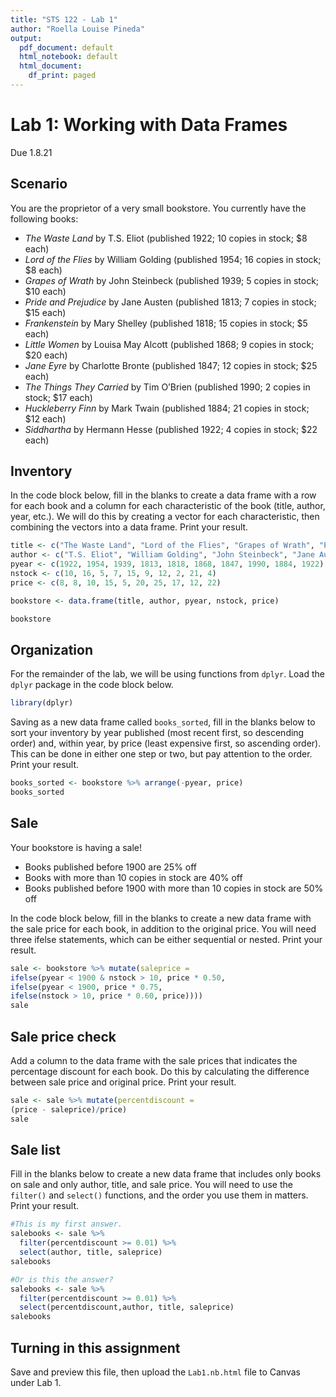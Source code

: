 ```yaml
---
title: "STS 122 - Lab 1"
author: "Roella Louise Pineda"
output:
  pdf_document: default
  html_notebook: default
  html_document:
    df_print: paged
---
```

# Lab 1: Working with Data Frames
Due 1.8.21

## Scenario
You are the proprietor of a very small bookstore. You currently have the following books:

  - *The Waste Land* by T.S. Eliot (published 1922; 10 copies in stock; $8 each)  
  - *Lord of the Flies* by William Golding (published 1954; 16 copies in stock; $8 each)  
  - *Grapes of Wrath* by John Steinbeck (published 1939; 5 copies in stock; $10 each)  
  - *Pride and Prejudice* by Jane Austen (published 1813; 7 copies in stock; $15 each)  
  - *Frankenstein* by Mary Shelley (published 1818; 15 copies in stock; $5 each)  
  - *Little Women* by Louisa May Alcott (published 1868; 9 copies in stock; $20 each)  
  - *Jane Eyre* by Charlotte Bronte (published 1847; 12 copies in stock; $25 each)  
  - *The Things They Carried* by Tim O'Brien (published 1990; 2 copies in stock; $17 each)  
  - *Huckleberry Finn* by Mark Twain (published 1884; 21 copies in stock; $12 each)  
  - *Siddhartha* by Hermann Hesse (published 1922; 4 copies in stock; $22 each)

## Inventory
In the code block below, fill in the blanks to create a data frame with a row for each book and a column for each characteristic of the book (title, author, year, etc.). We will do this by creating a vector for each characteristic, then combining the vectors into a data frame. Print your result.
```r
title <- c("The Waste Land", "Lord of the Flies", "Grapes of Wrath", "Pride and Prejudice", "Frankenstein", "Little Women", "Jane Eyre", "The Things They Carried", "Huckleberry Finn", "Siddhartha" )
author <- c("T.S. Eliot", "William Golding", "John Steinbeck", "Jane Austen", "Mary Shelley", "Louisa May Alcott", "Charlotte Bronte", "Tim O'Brien", "Mark Twain", "Hermann Hesse" )
pyear <- c(1922, 1954, 1939, 1813, 1818, 1868, 1847, 1990, 1884, 1922)
nstock <- c(10, 16, 5, 7, 15, 9, 12, 2, 21, 4)
price <- c(8, 8, 10, 15, 5, 20, 25, 17, 12, 22)

bookstore <- data.frame(title, author, pyear, nstock, price)

bookstore
```

## Organization
For the remainder of the lab, we will be using functions from `dplyr`. Load the `dplyr` package in the code block below.
```r
library(dplyr)
```
Saving as a new data frame called `books_sorted`, fill in the blanks below to sort your inventory by year published (most recent first, so descending order) and, within year, by price (least expensive first, so ascending order). This can be done in either one step or two, but pay attention to the order. Print your result.
```r
books_sorted <- bookstore %>% arrange(-pyear, price)
books_sorted
```

## Sale
Your bookstore is having a sale!  

  - Books published before 1900 are 25% off  
  - Books with more than 10 copies in stock are 40% off  
  - Books published before 1900 with more than 10 copies in stock are 50% off

In the code block below, fill in the blanks to create a new data frame with the sale price for each book, in addition to the original price. You will need three ifelse statements, which can be either sequential or nested. Print your result.
```r
sale <- bookstore %>% mutate(saleprice =
ifelse(pyear < 1900 & nstock > 10, price * 0.50,
ifelse(pyear < 1900, price * 0.75,
ifelse(nstock > 10, price * 0.60, price))))
sale
```

## Sale price check
Add a column to the data frame with the sale prices that indicates the percentage discount for each book. Do this by calculating the difference between sale price and original price. Print your result.
```r
sale <- sale %>% mutate(percentdiscount = 
(price - saleprice)/price)
sale
```

## Sale list
Fill in the blanks below to create a new data frame that includes only books on sale and only author, title, and sale price. You will need to use the `filter()` and `select()` functions, and the order you use them in matters. Print your result.
```r
#This is my first answer. 
salebooks <- sale %>% 
  filter(percentdiscount >= 0.01) %>% 
  select(author, title, saleprice) 
salebooks

#Or is this the answer?
salebooks <- sale %>% 
  filter(percentdiscount >= 0.01) %>% 
  select(percentdiscount,author, title, saleprice) 
salebooks
```


## Turning in this assignment
Save and preview this file, then upload the `Lab1.nb.html` file to Canvas under Lab 1.
